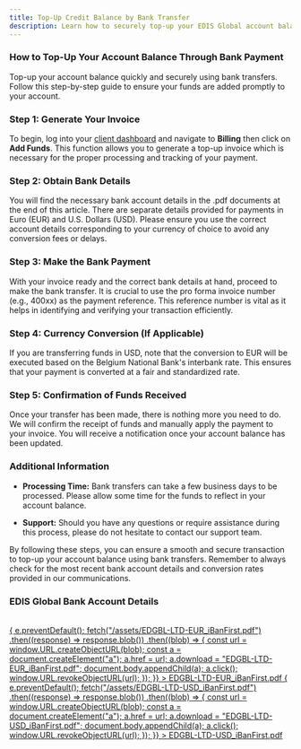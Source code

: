 ```yaml
---
title: Top-Up Credit Balance by Bank Transfer
description: Learn how to securely top-up your EDIS Global account balance using bank transfers. Follow our step-by-step guide for seamless payments and ensure your funds are processed promptly.
---
```


### How to Top-Up Your Account Balance Through Bank Payment

Top-up your account balance quickly and securely using bank transfers. Follow this step-by-step guide to ensure your funds are added promptly to your account.

### Step 1: Generate Your Invoice

To begin, log into your [client dashboard](https://manage.edisglobal.com/clientarea.php?action=addfunds) and navigate to **Billing** then click on **Add Funds**. This function allows you to generate a top-up invoice which is necessary for the proper processing and tracking of your payment.

### Step 2: Obtain Bank Details

You will find the necessary bank account details in the .pdf documents at the end of this article. There are separate details provided for payments in Euro (EUR) and U.S. Dollars (USD). Please ensure you use the correct account details corresponding to your currency of choice to avoid any conversion fees or delays.

### Step 3: Make the Bank Payment

With your invoice ready and the correct bank details at hand, proceed to make the bank transfer. It is crucial to use the pro forma invoice number (e.g., 400xx) as the payment reference. This reference number is vital as it helps in identifying and verifying your transaction efficiently.

### Step 4: Currency Conversion (If Applicable)

If you are transferring funds in USD, note that the conversion to EUR will be executed based on the Belgium National Bank's interbank rate. This ensures that your payment is converted at a fair and standardized rate.

### Step 5: Confirmation of Funds Received

Once your transfer has been made, there is nothing more you need to do. We will confirm the receipt of funds and manually apply the payment to your invoice. You will receive a notification once your account balance has been updated.

### Additional Information

- **Processing Time:** Bank transfers can take a few business days to be processed. Please allow some time for the funds to reflect in your account balance.

- **Support:** Should you have any questions or require assistance during this process, please do not hesitate to contact our support team.

By following these steps, you can ensure a smooth and secure transaction to top-up your account balance using bank transfers. Remember to always check for the most recent bank account details and conversion rates provided in our communications.

### EDIS Global Bank Account Details

<br />

<div
  style={{
    display: "flex",
    flexDirection: "row",
    columnGap: "20px",
    flexWrap: "wrap",
  }}
>
  <a
    href='#'
    onClick={(e) => {
      e.preventDefault();
      fetch("/assets/EDGBL-LTD-EUR_iBanFirst.pdf")
        .then((response) => response.blob())
        .then((blob) => {
          const url = window.URL.createObjectURL(blob);
          const a = document.createElement("a");
          a.href = url;
          a.download = "EDGBL-LTD-EUR_iBanFirst.pdf";
          document.body.appendChild(a);
          a.click();
          window.URL.revokeObjectURL(url);
        });
    }}
  >
    EDGBL-LTD-EUR_iBanFirst.pdf
  </a>
  <a
    href='#'
    onClick={(e) => {
      e.preventDefault();
      fetch("/assets/EDGBL-LTD-USD_iBanFirst.pdf")
        .then((response) => response.blob())
        .then((blob) => {
          const url = window.URL.createObjectURL(blob);
          const a = document.createElement("a");
          a.href = url;
          a.download = "EDGBL-LTD-USD_iBanFirst.pdf";
          document.body.appendChild(a);
          a.click();
          window.URL.revokeObjectURL(url);
        });
    }}
  >
    EDGBL-LTD-USD_iBanFirst.pdf
  </a>
</div>

